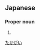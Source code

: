 ==Japanese==
{{ja-kanjitab|高|貝}}

===Proper noun===
{{ja-pos|proper|たかがい}}

# {{surname|lang=ja}}

[[Category:Japanese surnames|たかがい]]